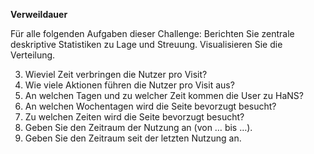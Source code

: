 
**Verweildauer**


Für alle folgenden Aufgaben dieser Challenge:  Berichten Sie zentrale deskriptive Statistiken zu Lage und Streuung. Visualisieren Sie die Verteilung. 


3. Wieviel Zeit verbringen die Nutzer pro Visit?
3. Wie viele Aktionen führen die Nutzer pro Visit aus?
3. An welchen Tagen und zu welcher Zeit kommen die User zu HaNS?
3. An welchen Wochentagen wird die Seite bevorzugt besucht?
4. Zu welchen Zeiten wird die Seite bevorzugt besucht?
5. Geben Sie den Zeitraum der Nutzung an (von ... bis ...).
6. Geben Sie den Zeitraum seit der letzten Nutzung an.